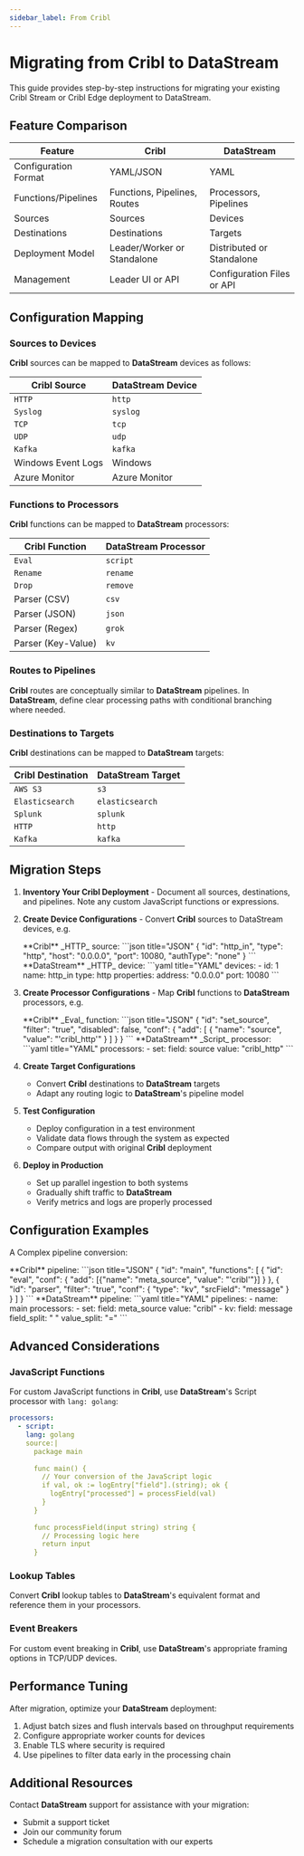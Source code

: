 ```yaml
---
sidebar_label: From Cribl
---
```


# Migrating from Cribl to DataStream

This guide provides step-by-step instructions for migrating your existing Cribl Stream or Cribl Edge deployment to DataStream.

## Feature Comparison

|Feature|Cribl|DataStream|
|---|---|---|
|Configuration Format|YAML/JSON|YAML|
|Functions/Pipelines|Functions, Pipelines, Routes|Processors, Pipelines|
|Sources|Sources|Devices|
|Destinations|Destinations|Targets|
|Deployment Model|Leader/Worker or Standalone|Distributed or Standalone|
|Management|Leader UI or API|Configuration Files or API|

## Configuration Mapping

### Sources to Devices

**Cribl** sources can be mapped to **DataStream** devices as follows:

|Cribl Source|DataStream Device|
|---|---|
|`HTTP`|`http`|
|`Syslog`|`syslog`|
|`TCP`|`tcp`|
|`UDP`|`udp`|
|`Kafka`|`kafka`|
|Windows Event Logs|Windows|
|Azure Monitor|Azure Monitor|

### Functions to Processors

**Cribl** functions can be mapped to **DataStream** processors:

|Cribl Function|DataStream Processor|
|---|---|
|`Eval`|`script`|
|`Rename`|`rename`|
|`Drop`|`remove`|
|Parser (CSV)|`csv`|
|Parser (JSON)|`json`|
|Parser (Regex)|`grok`|
|Parser (Key-Value)|`kv`|

### Routes to Pipelines

**Cribl** routes are conceptually similar to **DataStream** pipelines. In **DataStream**, define clear processing paths with conditional branching where needed.

### Destinations to Targets

**Cribl** destinations can be mapped to **DataStream** targets:

|Cribl Destination|DataStream Target|
|---|---|
|`AWS S3`|`s3`|
|`Elasticsearch`|`elasticsearch`|
|`Splunk`|`splunk`|
|`HTTP`|`http`|
|`Kafka`|`kafka`|

## Migration Steps

1. **Inventory Your Cribl Deployment** - Document all sources, destinations, and pipelines. Note any custom JavaScript functions or expressions.

2. **Create Device Configurations** - Convert **Cribl** sources to DataStream devices, e.g.
  
    <ExampleGrid>
    <CommentCol>
      **Cribl** _HTTP_ source:
    </CommentCol>
    <CodeCol>
      ```json title="JSON"
      {
        "id": "http_in",
        "type": "http",
        "host": "0.0.0.0",
        "port": 10080,
        "authType": "none"
      }
      ```
    </CodeCol>
    <CommentCol>
      **DataStream** _HTTP_ device:
    </CommentCol>
    <CodeCol>
      ```yaml title="YAML"
      devices:
        - id: 1
          name: http_in
          type: http
          properties:
            address: "0.0.0.0"
            port: 10080
    ```
    </CodeCol>
    </ExampleGrid>

3. **Create Processor Configurations** - Map **Cribl** functions to **DataStream** processors, e.g.
  
    <ExampleGrid>
    <CommentCol>
      **Cribl** _Eval_ function:
    </CommentCol>
    <CodeCol>
      ```json title="JSON"
      {
        "id": "set_source",
        "filter": "true",
        "disabled": false,
        "conf": {
          "add": [
            {
              "name": "source",
              "value": "'cribl_http'"
            }
          ]
        }
      }
      ```
    </CodeCol>
    <CommentCol>
      **DataStream** _Script_ processor:
    </CommentCol>
    <CodeCol>
      ```yaml title="YAML"
      processors:
        - set:
          field: source
          value: "cribl_http"
      ```
    </CodeCol>
    </ExampleGrid>

4. **Create Target Configurations**
  
    - Convert **Cribl** destinations to **DataStream** targets
    - Adapt any routing logic to **DataStream**'s pipeline model

5. **Test Configuration**
  
    - Deploy configuration in a test environment
    - Validate data flows through the system as expected
    - Compare output with original **Cribl** deployment

6. **Deploy in Production**
  
    - Set up parallel ingestion to both systems
    - Gradually shift traffic to **DataStream**
    - Verify metrics and logs are properly processed

## Configuration Examples

A Complex pipeline conversion:

<ExampleGrid>
  <CommentCol>
    **Cribl** pipeline:
  </CommentCol>
  <CodeCol>
    ```json title="JSON"
    {
      "id": "main",
      "functions": [
        {
          "id": "eval",
          "conf": {
            "add": [{"name": "meta_source", "value": "'cribl'"}]
          }
        },
        {
          "id": "parser",
          "filter": "true",
          "conf": {
            "type": "kv",
            "srcField": "message"
          }
        }
      ]
    }
    ```
  </CodeCol>
  <CommentCol>
    **DataStream** pipeline:
  </CommentCol>
  <CodeCol>
    ```yaml title="YAML"
    pipelines:
      - name: main
          processors:
            - set:
              field: meta_source
              value: "cribl"
            - kv:
              field: message
              field_split: " "
              value_split: "="
    ```
  </CodeCol>
</ExampleGrid>

## Advanced Considerations

### JavaScript Functions

For custom JavaScript functions in **Cribl**, use **DataStream**'s Script processor with `lang: golang`:

```yaml title="YAML"
processors:
  - script:
    lang: golang
    source:|
      package main
        
      func main() {
        // Your conversion of the JavaScript logic
        if val, ok := logEntry["field"].(string); ok {
          logEntry["processed"] = processField(val)
        }
      }
        
      func processField(input string) string {
        // Processing logic here
        return input
      }
```

### Lookup Tables

Convert **Cribl** lookup tables to **DataStream**'s equivalent format and reference them in your processors.

### Event Breakers

For custom event breaking in **Cribl**, use **DataStream**'s appropriate framing options in TCP/UDP devices.

## Performance Tuning

After migration, optimize your **DataStream** deployment:

1. Adjust batch sizes and flush intervals based on throughput requirements
2. Configure appropriate worker counts for devices
3. Enable TLS where security is required
4. Use pipelines to filter data early in the processing chain

## Additional Resources

Contact **DataStream** support for assistance with your migration:

- Submit a support ticket
- Join our community forum
- Schedule a migration consultation with our experts
